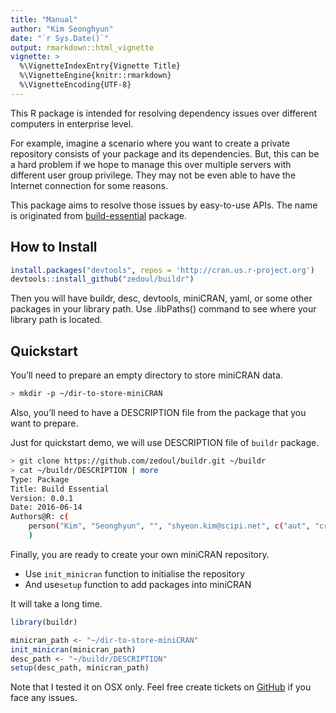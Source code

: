 ```yaml
---
title: "Manual"
author: "Kim Seonghyun"
date: "`r Sys.Date()`"
output: rmarkdown::html_vignette
vignette: >
  %\VignetteIndexEntry{Vignette Title}
  %\VignetteEngine{knitr::rmarkdown}
  %\VignetteEncoding{UTF-8}
---
```


This R package is intended for resolving dependency issues over different computers in enterprise level.

For example, imagine a scenario where you want to create a private repository
consists of your package and its dependencies. But, this can be a hard problem
if we hope to manage this over multiple servers with different user group
privilege. They may not be even able to have the Internet connection for some reasons.

This package aims to resolve those issues by easy-to-use APIs.
The name is originated from
[build-essential](https://packages.ubuntu.com/search?keywords=build-essential) package.

## How to Install

```r
install.packages("devtools", repos = 'http://cran.us.r-project.org')
devtools::install_github("zedoul/buildr")
```

Then you will have buildr, desc, devtools, miniCRAN, yaml, or some other packages in your library path. Use .libPaths() command to see where your library path is located.

## Quickstart

You'll need to prepare an empty directory to store miniCRAN data.

```bash
> mkdir -p ~/dir-to-store-miniCRAN
```

Also, you'll need to have a DESCRIPTION file from the package that you want to prepare.

Just for quickstart demo, we will use DESCRIPTION file of `buildr` package.

```bash
> git clone https://github.com/zedoul/buildr.git ~/buildr
> cat ~/buildr/DESCRIPTION | more
Type: Package
Title: Build Essential
Version: 0.0.1
Date: 2016-06-14
Authors@R: c(
    person("Kim", "Seonghyun", "", "shyeon.kim@scipi.net", c("aut", "cre"))
    )
```

Finally, you are ready to create your own miniCRAN repository.

* Use `init_minicran` function to initialise the repository
* And use`setup` function to add packages into miniCRAN

It will take a long time.

```r
library(buildr)

minicran_path <- "~/dir-to-store-miniCRAN"
init_minicran(minicran_path)
desc_path <- "~/buildr/DESCRIPTION"
setup(desc_path, minicran_path)
```

Note that I tested it on OSX only.
Feel free create tickets on [GitHub](https://github.com/zedoul/buildr/issues) if you face any issues.
